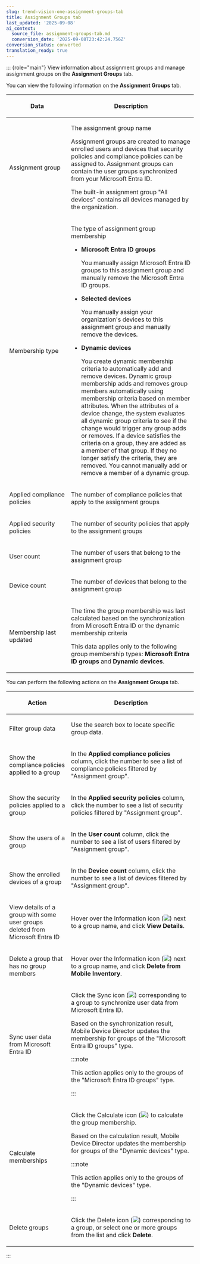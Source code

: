 ```yaml
---
slug: trend-vision-one-assignment-groups-tab
title: Assignment Groups tab
last_updated: '2025-09-08'
ai_context:
  source_file: assignment-groups-tab.md
  conversion_date: '2025-09-08T23:42:24.756Z'
conversion_status: converted
translation_ready: true
---
```


::: {role="main"}
View information about assignment groups and manage assignment groups on the **Assignment Groups** tab.

You can view the following information on the **Assignment Groups** tab.

<table>
<colgroup>
<col style="width: 33%" />
<col style="width: 67%" />
</colgroup>
<thead>
<tr>
<th><p>Data</p></th>
<th><p>Description</p></th>
</tr>
</thead>
<tbody>
<tr>
<td><p>Assignment group</p></td>
<td><p>The assignment group name</p>
<p>Assignment groups are created to manage enrolled users and devices that security policies and compliance policies can be assigned to. Assignment groups can contain the user groups synchronized from your Microsoft Entra ID.</p>
<p>The built-in assignment group "All devices" contains all devices managed by the organization.</p></td>
</tr>
<tr>
<td><p>Membership type</p></td>
<td><p>The type of assignment group membership</p>
<ul>
<li><p><strong>Microsoft Entra ID groups</strong></p>
<p>You manually assign Microsoft Entra ID groups to this assignment group and manually remove the Microsoft Entra ID groups.</p></li>
<li><p><strong>Selected devices</strong></p>
<p>You manually assign your organization's devices to this assignment group and manually remove the devices.</p></li>
<li><p><strong>Dynamic devices</strong></p>
<p>You create dynamic membership criteria to automatically add and remove devices. Dynamic group membership adds and removes group members automatically using membership criteria based on member attributes. When the attributes of a device change, the system evaluates all dynamic group criteria to see if the change would trigger any group adds or removes. If a device satisfies the criteria on a group, they are added as a member of that group. If they no longer satisfy the criteria, they are removed. You cannot manually add or remove a member of a dynamic group.</p></li>
</ul></td>
</tr>
<tr>
<td><p>Applied compliance policies</p></td>
<td><p>The number of compliance policies that apply to the assignment groups</p></td>
</tr>
<tr>
<td><p>Applied security policies</p></td>
<td><p>The number of security policies that apply to the assignment groups</p></td>
</tr>
<tr>
<td><p>User count</p></td>
<td><p>The number of users that belong to the assignment group</p></td>
</tr>
<tr>
<td><p>Device count</p></td>
<td><p>The number of devices that belong to the assignment group</p></td>
</tr>
<tr>
<td><p>Membership last updated</p></td>
<td><p>The time the group membership was last calculated based on the synchronization from Microsoft Entra ID or the dynamic membership criteria</p>
<p>This data applies only to the following group membership types: <strong>Microsoft Entra ID groups</strong> and <strong>Dynamic devices</strong>.</p></td>
</tr>
</tbody>
</table>

You can perform the following actions on the **Assignment Groups** tab.

<table>
<colgroup>
<col style="width: 33%" />
<col style="width: 67%" />
</colgroup>
<thead>
<tr>
<th><p>Action</p></th>
<th><p>Description</p></th>
</tr>
</thead>
<tbody>
<tr>
<td><p>Filter group data</p></td>
<td><p>Use the search box to locate specific group data.</p></td>
</tr>
<tr>
<td><p>Show the compliance policies applied to a group</p></td>
<td><p>In the <strong>Applied compliance policies</strong> column, click the number to see a list of compliance policies filtered by "Assignment group".</p></td>
</tr>
<tr>
<td><p>Show the security policies applied to a group</p></td>
<td><p>In the <strong>Applied security policies</strong> column, click the number to see a list of security policies filtered by "Assignment group".</p></td>
</tr>
<tr>
<td><p>Show the users of a group</p></td>
<td><p>In the <strong>User count</strong> column, click the number to see a list of users filtered by "Assignment group".</p></td>
</tr>
<tr>
<td><p>Show the enrolled devices of a group</p></td>
<td><p>In the <strong>Device count</strong> column, click the number to see a list of devices filtered by "Assignment group".</p></td>
</tr>
<tr>
<td><p>View details of a group with some user groups deleted from Microsoft Entra ID</p></td>
<td><p>Hover over the Information icon (<img src="./images/information_icon=f933cb98-a237-4e4b-844e-cfad9894d2a7.webp" />) next to a group name, and click <strong>View Details</strong>.</p></td>
</tr>
<tr>
<td><p>Delete a group that has no group members</p></td>
<td><p>Hover over the Information icon (<img src="./images/information_icon=f933cb98-a237-4e4b-844e-cfad9894d2a7.webp" />) next to a group name, and click <strong>Delete from Mobile Inventory</strong>.</p></td>
</tr>
<tr>
<td><p>Sync user data from Microsoft Entra ID</p></td>
<td><p>Click the Sync icon (<img src="./images/calculate_icon=a2e509e3-0e6c-45a4-806a-4376e81e9147.webp" />) corresponding to a group to synchronize user data from Microsoft Entra ID.</p>
<p>Based on the synchronization result, Mobile Device Director updates the membership for groups of the "Microsoft Entra ID groups" type.</p>


:::note

<p>This action applies only to the groups of the "Microsoft Entra ID groups" type.</p>


:::

</td>
</tr>
<tr>
<td><p>Calculate memberships</p></td>
<td><p>Click the Calculate icon (<img src="./images/Sync_icon=bc994a2c-3a6c-419b-a584-a12efb14eacc.webp" />) to calculate the group membership.</p>
<p>Based on the calculation result, Mobile Device Director updates the membership for groups of the "Dynamic devices" type.</p>


:::note

<p>This action applies only to the groups of the "Dynamic devices" type.</p>


:::

</td>
</tr>
<tr>
<td><p>Delete groups</p></td>
<td><p>Click the Delete icon (<img src="./images/delete_policy=cce60f96-0e5c-4565-895f-d648c42e8495.webp" />) corresponding to a group, or select one or more groups from the list and click <strong>Delete</strong>.</p></td>
</tr>
</tbody>
</table>
:::
